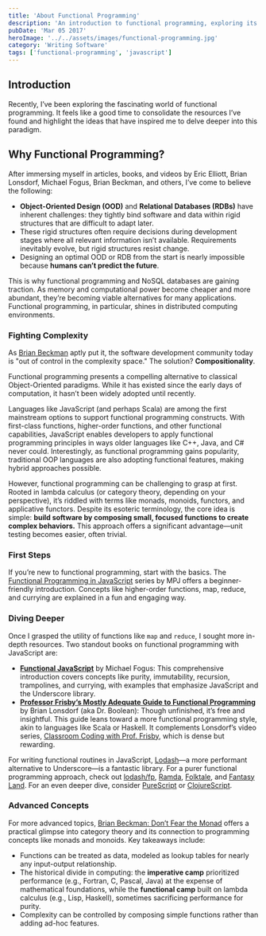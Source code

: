 ```yaml
---
title: 'About Functional Programming'
description: 'An introduction to functional programming, exploring its core principles and benefits in JavaScript'
pubDate: 'Mar 05 2017'
heroImage: '../../assets/images/functional-programming.jpg'
category: 'Writing Software'
tags: ['functional-programming', 'javascript']
---
```


## Introduction

Recently, I’ve been exploring the fascinating world of functional programming. It feels like a good time to consolidate the resources I’ve found and highlight the ideas that have inspired me to delve deeper into this paradigm.

## Why Functional Programming?

After immersing myself in articles, books, and videos by Eric Elliott, Brian Lonsdorf, Michael Fogus, Brian Beckman, and others, I’ve come to believe the following:

- **Object-Oriented Design (OOD)** and **Relational Databases (RDBs)** have inherent challenges: they tightly bind software and data within rigid structures that are difficult to adapt later.
- These rigid structures often require decisions during development stages where all relevant information isn’t available. Requirements inevitably evolve, but rigid structures resist change.
- Designing an optimal OOD or RDB from the start is nearly impossible because **humans can’t predict the future**.

This is why functional programming and NoSQL databases are gaining traction. As memory and computational power become cheaper and more abundant, they’re becoming viable alternatives for many applications. Functional programming, in particular, shines in distributed computing environments.

### Fighting Complexity

As [Brian Beckman](https://youtu.be/ZhuHCtR3xq8?t=17m13s) aptly put it, the software development community today is "out of control in the complexity space." The solution? **Compositionality**.

Functional programming presents a compelling alternative to classical Object-Oriented paradigms. While it has existed since the early days of computation, it hasn’t been widely adopted until recently.

Languages like JavaScript (and perhaps Scala) are among the first mainstream options to support functional programming constructs. With first-class functions, higher-order functions, and other functional capabilities, JavaScript enables developers to apply functional programming principles in ways older languages like C++, Java, and C# never could. Interestingly, as functional programming gains popularity, traditional OOP languages are also adopting functional features, making hybrid approaches possible.

However, functional programming can be challenging to grasp at first. Rooted in lambda calculus (or category theory, depending on your perspective), it’s riddled with terms like monads, monoids, functors, and applicative functors. Despite its esoteric terminology, the core idea is simple: **build software by composing small, focused functions to create complex behaviors.** This approach offers a significant advantage—unit testing becomes easier, often trivial.

### First Steps

If you’re new to functional programming, start with the basics. The [Functional Programming in JavaScript](https://www.youtube.com/playlist?list=PL0zVEGEvSaeEd9hlmCXrk5yUyqUag-n84) series by MPJ offers a beginner-friendly introduction. Concepts like higher-order functions, map, reduce, and currying are explained in a fun and engaging way.

### Diving Deeper

Once I grasped the utility of functions like `map` and `reduce`, I sought more in-depth resources. Two standout books on functional programming with JavaScript are:

- **[Functional JavaScript](https://www.amazon.de/Functional-JavaScript-Introducing-Programming-Underscore-js/dp/1449360726)** by Michael Fogus: This comprehensive introduction covers concepts like purity, immutability, recursion, trampolines, and currying, with examples that emphasize JavaScript and the Underscore library.
- **[Professor Frisby’s Mostly Adequate Guide to Functional Programming](https://github.com/MostlyAdequate/mostly-adequate-guide)** by Brian Lonsdorf (aka Dr. Boolean): Though unfinished, it’s free and insightful. This guide leans toward a more functional programming style, akin to languages like Scala or Haskell. It complements Lonsdorf’s video series, [Classroom Coding with Prof. Frisby](https://www.youtube.com/watch?v=h_tkIpwbsxY&list=PLK_hdtAJ4KqX0JOs_KMAmUNTNMRYhWEaC), which is dense but rewarding.

For writing functional routines in JavaScript, [Lodash](https://lodash.com/)—a more performant alternative to Underscore—is a fantastic library. For a purer functional programming approach, check out [lodash/fp](https://github.com/lodash/lodash/tree/4.17.4-npm/fp), [Ramda](http://ramdajs.com/), [Folktale](http://folktalejs.org/), and [Fantasy Land](https://github.com/fantasyland/fantasy-land). For an even deeper dive, consider [PureScript](http://www.purescript.org/) or [ClojureScript](https://clojurescript.org/).

### Advanced Concepts

For more advanced topics, [Brian Beckman: Don’t Fear the Monad](https://www.youtube.com/watch?v=ZhuHCtR3xq8) offers a practical glimpse into category theory and its connection to programming concepts like monads and monoids. Key takeaways include:

- Functions can be treated as data, modeled as lookup tables for nearly any input-output relationship.
- The historical divide in computing: the **imperative camp** prioritized performance (e.g., Fortran, C, Pascal, Java) at the expense of mathematical foundations, while the **functional camp** built on lambda calculus (e.g., Lisp, Haskell), sometimes sacrificing performance for purity.
- Complexity can be controlled by composing simple functions rather than adding ad-hoc features.
